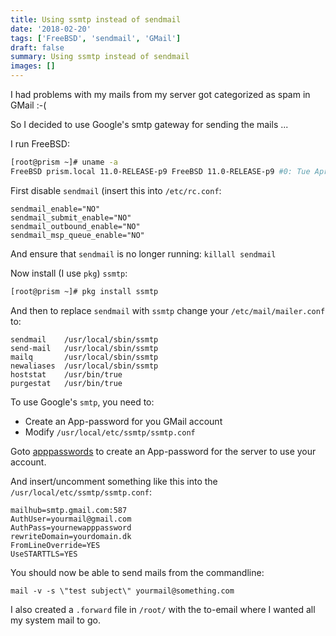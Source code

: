 ```yaml
---
title: Using ssmtp instead of sendmail
date: '2018-02-20'
tags: ['FreeBSD', 'sendmail', 'GMail']
draft: false
summary: Using ssmtp instead of sendmail
images: []
---
```

I had problems with my mails from my server got categorized as spam in GMail :-(
    
So I decided to use Google's smtp gateway for sending the mails ...

I run FreeBSD:

```bash
[root@prism ~]# uname -a
FreeBSD prism.local 11.0-RELEASE-p9 FreeBSD 11.0-RELEASE-p9 #0: Tue Apr 11 08:48:40 UTC 2017 root@amd64-builder.daemonology.net:/usr/obj/usr/src/sys/GENERIC  amd64
```

First disable `sendmail` (insert this into `/etc/rc.conf`:

```
sendmail_enable="NO"
sendmail_submit_enable="NO"
sendmail_outbound_enable="NO"
sendmail_msp_queue_enable="NO"
```

And ensure that `sendmail` is no longer running: `killall sendmail`

Now install (I use `pkg`) `ssmtp`:

```bash
[root@prism ~]# pkg install ssmtp
```

And then to replace `sendmail` with `ssmtp` change your `/etc/mail/mailer.conf` to:

```
sendmail	/usr/local/sbin/ssmtp
send-mail	/usr/local/sbin/ssmtp
mailq		/usr/local/sbin/ssmtp
newaliases	/usr/local/sbin/ssmtp
hoststat	/usr/bin/true
purgestat	/usr/bin/true
```

To use Google's `smtp`, you need to:
* Create an App-password for you GMail account
* Modify `/usr/local/etc/ssmtp/ssmtp.conf`

Goto [apppasswords](https://myaccount.google.com/apppasswords) to create an App-password for the server to use your account.

And insert/uncomment something like this into the `/usr/local/etc/ssmtp/ssmtp.conf`:

```
mailhub=smtp.gmail.com:587
AuthUser=yourmail@gmail.com
AuthPass=yournewapppassword
rewriteDomain=yourdomain.dk
FromLineOverride=YES
UseSTARTTLS=YES
```

You should now be able to send mails from the commandline:

```
mail -v -s \"test subject\" yourmail@something.com
```

I also created a `.forward` file in `/root/` with the to-email where I wanted all my system mail to go.
